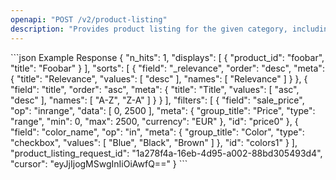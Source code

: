 ```yaml
---
openapi: "POST /v2/product-listing"
description: "Provides product listing for the given category, including sorting and filtering."
---
```


<ResponseExample>
```json Example Response
{
   "n_hits": 1,
   "displays": [
     {
         "product_id": "foobar",
         "title": "Foobar"
     }
   ],
   "sorts": [
     {
       "field": "_relevance",
       "order": "desc",
       "meta": {
         "title": "Relevance",
         "values": [
           "desc"
         ],
         "names": [
           "Relevance"
         ]
       }
     },
     {
       "field": "title",
       "order": "asc",
       "meta": {
         "title": "Title",
         "values": [
           "asc",
           "desc"
         ],
         "names": [
           "A-Z",
           "Z-A"
         ]
       }
     }
   ],
   "filters": [
     {
       "field": "sale_price",
       "op": "inrange",
       "data": [
         0,
         2500
       ],
       "meta": {
         "group_title": "Price",
         "type": "range",
         "min": 0,
         "max": 2500,
         "currency": "EUR"
       },
       "id": "price0"
     },
     {
       "field": "color_name",
       "op": "in",
       "meta": {
         "group_title": "Color",
         "type": "checkbox",
         "values": [
           "Blue",
           "Black",
           "Brown"
         ]
       },
       "id": "colors1"
     }
   ],
   "product_listing_request_id": "1a278f4a-16eb-4d95-a002-88bd305493d4",
   "cursor": "eyJjIjogMSwgInIiOiAwfQ=="
 }
 ```
 </ResponseExample>